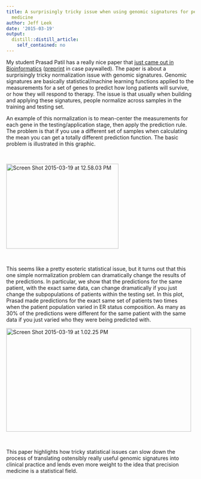 ```yaml
---
title: A surprisingly tricky issue when using genomic signatures for personalized
  medicine
author: Jeff Leek
date: '2015-03-19'
output:
  distill::distill_article:
    self_contained: no
---
```


My student Prasad Patil has a really nice paper that [just came out in Bioinformatics](http://bioinformatics.oxfordjournals.org/content/early/2015/03/18/bioinformatics.btv157.full.pdf?keytype=ref&ijkey=loVpUJfJxG2QjoE) ([preprint](http://biorxiv.org/content/early/2014/06/06/005983) in case paywalled). The paper is about a surprisingly tricky normalization issue with genomic signatures. Genomic signatures are basically statistical/machine learning functions applied to the measurements for a set of genes to predict how long patients will survive, or how they will respond to therapy. The issue is that usually when building and applying these signatures, people normalize across samples in the training and testing set.

An example of this normalization is to mean-center the measurements for each gene in the testing/application stage, then apply the prediction rule. The problem is that if you use a different set of samples when calculating the mean you can get a totally different prediction function. The basic problem is illustrated in this graphic.

&nbsp;

[<img class="aligncenter wp-image-3947 size-medium" src="http://simplystatistics.org/wp-content/uploads/2015/03/Screen-Shot-2015-03-19-at-12.58.03-PM-300x227.png" alt="Screen Shot 2015-03-19 at 12.58.03 PM" width="300" height="227" srcset="http://simplystatistics.org/wp-content/uploads/2015/03/Screen-Shot-2015-03-19-at-12.58.03-PM-300x227.png 300w, http://simplystatistics.org/wp-content/uploads/2015/03/Screen-Shot-2015-03-19-at-12.58.03-PM-260x197.png 260w" sizes="(max-width: 300px) 100vw, 300px" />](http://simplystatistics.org/wp-content/uploads/2015/03/Screen-Shot-2015-03-19-at-12.58.03-PM.png)

&nbsp;

This seems like a pretty esoteric statistical issue, but it turns out that this one simple normalization problem can dramatically change the results of the predictions. In particular, we show that the predictions for the same patient, with the exact same data, can change dramatically if you just change the subpopulations of patients within the testing set. In this plot, Prasad made predictions for the exact same set of patients two times when the patient population varied in ER status composition. As many as 30% of the predictions were different for the same patient with the same data if you just varied who they were being predicted with.

[<img class="aligncenter wp-image-3948 size-full" src="http://simplystatistics.org/wp-content/uploads/2015/03/Screen-Shot-2015-03-19-at-1.02.25-PM.png" alt="Screen Shot 2015-03-19 at 1.02.25 PM" width="494" height="277" srcset="http://simplystatistics.org/wp-content/uploads/2015/03/Screen-Shot-2015-03-19-at-1.02.25-PM-300x168.png 300w, http://simplystatistics.org/wp-content/uploads/2015/03/Screen-Shot-2015-03-19-at-1.02.25-PM.png 494w" sizes="(max-width: 494px) 100vw, 494px" />](http://simplystatistics.org/wp-content/uploads/2015/03/Screen-Shot-2015-03-19-at-1.02.25-PM.png)

&nbsp;

This paper highlights how tricky statistical issues can slow down the process of translating ostensibly really useful genomic signatures into clinical practice and lends even more weight to the idea that precision medicine is a statistical field.
